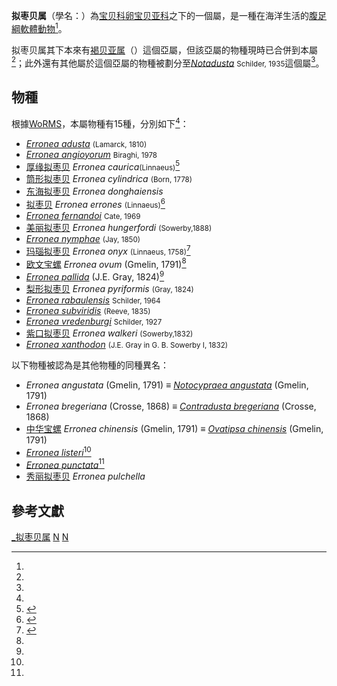 {{Automatic taxobox
| image = Erronea onyx 01.JPG
| image_caption = Five views of a [[gastropod_shell|shell]] of ''[[Erronea_onyx|Erronea onyx]]''
| image2 = Erronea succincta persica 002.jpg
| image2_caption = Apertural view of a shell of ''[[Erronea_succincta|Erronea succincta]] persica''
| taxon = Erronea | display_parents = 5
| authority = Troschel, 1863{{No-gastropod-genus-ref}}
| synonyms_ref = 
| synonyms = ''Adusta'' <small>Jousseaume, 1884</small>
| type_species= ''Cypraea errones'' <small>Linnaeus, 1758</small>
}}

'''拟枣贝属'''（學名：''{{lang|la |Erronea}}''）為[[宝贝科|宝贝科]][[卵宝贝亚科|卵宝贝亚科]]之下的一個屬，是一種在海洋生活的[[腹足綱|腹足綱]][[軟體動物|軟體動物]]<ref name="WoRMS_206068"/>。

拟枣贝属其下本來有[[褐贝亚属|褐贝亚属]]（{{lang|la|''Adusta''}}）這個亞屬，但該亞屬的物種現時已合併到本屬<ref name="WoRMS_877356"/>；此外還有其他屬於這個亞屬的物種被劃分至''[[Notadusta|Notadusta]]'' <small>Schilder, 1935</small>這個屬<ref name="WoRMS_877356"/>。

==物種==
根據[[WoRMS|WoRMS]]，本屬物種有15種，分別如下<ref name="WoRMS_206068"/>：
* ''[[Erronea_adusta|Erronea adusta]]'' <small>(Lamarck, 1810)</small>
* ''[[Erronea_angioyorum|Erronea angioyorum]]'' <small>Biraghi, 1978</small>
*[[厚缘拟枣贝|厚缘拟枣贝]] ''Erronea caurica''<small>(Linnaeus)</small><ref>{{cite WoRMS |id=216861|authorlink=WoRMS|title=''Erronea caurica'' (Linnaeus)|accessdate=2010-06-05 }}</ref>
* [[筒形拟枣贝|筒形拟枣贝]] ''Erronea cylindrica'' <small>(Born, 1778)</small>
* [[东海拟枣贝|东海拟枣贝]] ''Erronea donghaiensis''
* [[拟枣贝|拟枣贝]] ''Erronea errones'' <small>(Linnaeus)</small><ref>{{cite WoRMS |id=216859|authorlink=WoRMS|title=''Erronea errones'' (Linnaeus)|accessdate=2010-06-05}}</ref>
* ''[[Erronea_fernandoi|Erronea fernandoi]]'' <small>Cate, 1969</small>
* [[美丽拟枣贝|美丽拟枣贝]] ''Erronea hungerfordi'' <small>(Sowerby,1888)</small>
* ''[[Erronea_nymphae|Erronea nymphae]]'' <small>(Jay, 1850)</small>
*[[玛瑙拟枣贝|玛瑙拟枣贝]] ''Erronea onyx'' <small>(Linnaeus, 1758)</small><ref>{{cite WoRMS|id=216860|authorlink=WoRMS|title=''Erronea onyx'' (Linnaeus)|accessdate=2010-06-05 }}</ref>
* [[欧文宝螺|欧文宝螺]] ''Erronea ovum'' (Gmelin, 1791)<ref name="Veliger" />
* ''[[Erronea_pallida|Erronea pallida]]'' (J.E. Gray, 1824)<ref name="Veliger" />
* [[梨形拟枣贝|梨形拟枣贝]] ''Erronea pyriformis'' <small>(Gray, 1824)</small>
* ''[[Erronea_rabaulensis|Erronea rabaulensis]]''  <small>Schilder, 1964</small>
* ''[[Erronea_subviridis|Erronea subviridis]]'' <small>(Reeve, 1835)</small> 
* ''[[Erronea_vredenburgi|Erronea vredenburgi]]''  <small>Schilder, 1927</small>
* [[紫口拟枣贝|紫口拟枣贝]] ''Erronea walkeri'' <small>(Sowerby,1832)</small>
* ''[[Erronea_xanthodon|Erronea xanthodon]]''  <small>(J.E. Gray in G. B. Sowerby I, 1832)</small>

以下物種被認為是其他物種的同種異名：
* ''Erronea angustata'' (Gmelin, 1791) ≡ ''[[Notocypraea_angustata|Notocypraea angustata]]'' (Gmelin, 1791)
* ''Erronea bregeriana'' (Crosse, 1868) ≡ ''[[Contradusta_bregeriana|Contradusta bregeriana]]'' (Crosse, 1868)
* [[中华宝螺|中华宝螺]] ''Erronea chinensis'' (Gmelin, 1791) ≡ ''[[Ovatipsa_chinensis|Ovatipsa chinensis]]'' (Gmelin, 1791)
*''[[Erronea_listeri|Erronea listeri]]''<ref name="Veliger" />
*''[[Erronea_punctata|Erronea punctata]]''<ref name="Veliger" />
* [[秀丽拟枣贝|秀丽拟枣贝]] ''Erronea pulchella'' 

==參考文獻==
{{reflist |refs=
<ref name="Veliger">{{cite journal
| url=http://www.biodiversitylibrary.org/pagethumb/42499860,500,800
| journal=The Veliger
| title=The Cowrie Fauna of Thailand
| first=Franz Alfred |last=Schilder |year=1964 
| volume=8 |issue=1 |page=23-28 
| language=en }}</ref>
<ref name="WoRMS_206068">{{cite WoRMS
| id=206068 |authorlink=WoRMS
| title=''Erronea'' Troschel, 1863
| last1=Bouchet   |first1=Philippe
| last2=Rosenberg |first2=Gary
| date=2011-10-14 |accessdate=2012-10-11 }}</ref>
<ref name="WoRMS_877356">{{cite WoRMS
| id=877356 |authorlink=菲利普·布歇特
| last=Bouchet |first=Philippe
| title=''Erronea'' (''Adusta'') Jousseaume, 1884 
| date=2016-05-24 |accessdate=2017-05-06 }}</ref>
}}

{{taxonbar}}

[[Category:_拟枣贝属|]]
[[Category:_宝贝科|N]]
[[Category:_1863年描述的分类群|N]]